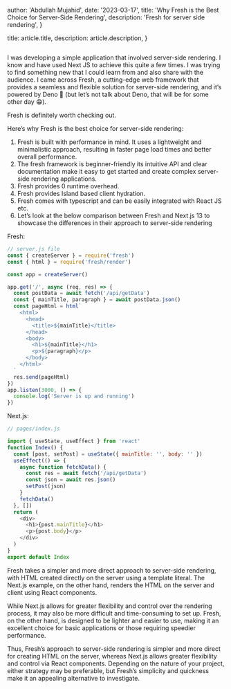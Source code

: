 
  author: 'Abdullah Mujahid',
  date: '2023-03-17',
  title: 'Why Fresh is the Best Choice for Server-Side Rendering',
  description: 'Fresh for server side rendering',
}

  title: article.title,
  description: article.description,
}


<Image src={designSystem} alt="" />

I was developing a simple application that involved server-side rendering. I know and have used Next JS to achieve this quite a few times. I was trying to find something new that I could learn from and also share with the audience. I came across Fresh, a cutting-edge web framework that provides a seamless and flexible solution for server-side rendering, and it’s powered by Deno 👀 (but let’s not talk about Deno, that will be for some other day 😁).

Fresh is definitely worth checking out.

Here’s why Fresh is the best choice for server-side rendering:

1. Fresh is built with performance in mind. It uses a lightweight and minimalistic approach, resulting in faster page load times and better overall performance.
2. The fresh framework is beginner-friendly its intuitive API and clear documentation make it easy to get started and create complex server-side rendering applications.
3. Fresh provides 0 runtime overhead.
4. Fresh provides Island based client hydration.
5. Fresh comes with typescript and can be easily integrated with React JS etc.
6. Let’s look at the below comparison between Fresh and Next.js 13 to showcase the differences in their approach to server-side rendering

Fresh:

```js
// server.js file
const { createServer } = require('fresh')
const { html } = require('fresh/render')

const app = createServer()

app.get('/', async (req, res) => {
  const postData = await fetch('/api/getData')
  const { mainTitle, paragraph } = await postData.json()
  const pageHtml = html`
    <html>
      <head>
        <title>${mainTitle}</title>
      </head>
      <body>
        <h1>${mainTitle}</h1>
        <p>${paragraph}</p>
      </body>
    </html>
  `
  res.send(pageHtml)
})
app.listen(3000, () => {
  console.log('Server is up and running')
})
```

Next.js:

```js
// pages/index.js

import { useState, useEffect } from 'react'
function Index() {
  const [post, setPost] = useState({ mainTitle: '', body: '' })
  useEffect(() => {
    async function fetchData() {
      const res = await fetch('/api/getData')
      const json = await res.json()
      setPost(json)
    }
    fetchData()
  }, [])
  return (
    <div>
      <h1>{post.mainTitle}</h1>
      <p>{post.body}</p>
    </div>
  )
}
export default Index
```

Fresh takes a simpler and more direct approach to server-side rendering, with HTML created directly on the server using a template literal. The Next.js example, on the other hand, renders the HTML on the server and client using React components.

While Next.js allows for greater flexibility and control over the rendering process, it may also be more difficult and time-consuming to set up. Fresh, on the other hand, is designed to be lighter and easier to use, making it an excellent choice for basic applications or those requiring speedier performance.

Thus, Fresh’s approach to server-side rendering is simpler and more direct for creating HTML on the server, whereas Next.js allows greater flexibility and control via React components. Depending on the nature of your project, either strategy may be preferable, but Fresh’s simplicity and quickness make it an appealing alternative to investigate.

